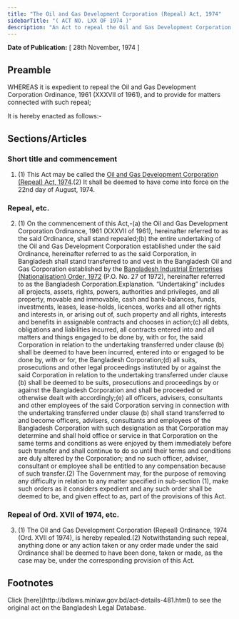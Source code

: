 ```yaml
---
title: "The Oil and Gas Development Corporation (Repeal) Act, 1974"
sidebarTitle: "( ACT NO. LXX OF 1974 )"
description: "An Act to repeal the Oil and Gas Development Corporation Ordinance, 1961."
---
```


**Date of Publication:** [ 28th November, 1974 ]

## Preamble

WHEREAS it is expedient to repeal the Oil and Gas Development Corporation Ordinance, 1961 (XXXVII of 1961), and to provide for matters connected with such repeal;

It is hereby enacted as follows:-

## Sections/Articles

### Short title and commencement

1. (1) This Act may be called the [Oil and Gas Development Corporation (Repeal) Act, 1974](/laws/act-481 "Oil and Gas Development Corporation (Repeal) Act, 1974").(2) It shall be deemed to have come into force on the 22nd day of August, 1974.

### Repeal, etc.

2. (1) On the commencement of this Act,-(a) the Oil and Gas Development Corporation Ordinance, 1961 (XXXVII of 1961), hereinafter referred to as the said Ordinance, shall stand repealed;(b) the entire undertaking of the Oil and Gas Development Corporation established under the said Ordinance, hereinafter referred to as the said Corporation, in Bangladesh shall stand transferred to and vest in the Bangladesh Oil and Gas Corporation established by the [Bangladesh Industrial Enterprises (Nationalisation) Order, 1972](/laws/act-378 "Bangladesh Industrial Enterprises (Nationalisation) Order, 1972 ") (P.O. No. 27 of 1972), hereinafter referred to as the Bangladesh Corporation.Explanation. “Undertaking” includes all projects, assets, rights, powers, authorities and privileges, and all property, movable and immovable, cash and bank-balances, funds, investments, leases, lease-holds, licences, works and all other rights and interests in, or arising out of, such property and all rights, interests and benefits in assignable contracts and chooses in action;(c) all debts, obligations and liabilities incurred, all contracts entered into and all matters and things engaged to be done by, with or for, the said Corporation in relation to the undertaking transferred under clause (b) shall be deemed to have been incurred, entered into or engaged to be done by, with or for, the Bangladesh Corporation;(d) all suits, prosecutions and other legal proceedings instituted by or against the said Corporation in relation to the undertaking transferred under clause (b) shall be deemed to be suits, prosecutions and proceedings by or against the Bangladesh Corporation and shall be proceeded or otherwise dealt with accordingly;(e) all officers, advisers, consultants and other employees of the said Corporation serving in connection with the undertaking transferred under clause (b) shall stand transferred to and become officers, advisers, consultants and employees of the Bangladesh Corporation with such designation as that Corporation may determine and shall hold office or service in that Corporation on the same terms and conditions as were enjoyed by them immediately before such transfer and shall continue to do so until their terms and conditions are duly altered by the Corporation; and no such officer, adviser, consultant or employee shall be entitled to any compensation because of such transfer.(2) The Government may, for the purpose of removing any difficulty in relation to any matter specified in sub-section (1), make such orders as it considers expedient and any such order shall be deemed to be, and given effect to as, part of the provisions of this Act.

### Repeal of Ord. XVII of 1974, etc.

3. (1) The Oil and Gas Development Corporation (Repeal) Ordinance, 1974 (Ord. XVII of 1974), is hereby repealed.(2) Notwithstanding such repeal, anything done or any action taken or any order made under the said Ordinance shall be deemed to have been done, taken or made, as the case may be, under the corresponding provision of this Act.

## Footnotes

<Note>
  Click [here](http://bdlaws.minlaw.gov.bd/act-details-481.html) to see the original act on the Bangladesh Legal Database.
</Note>
